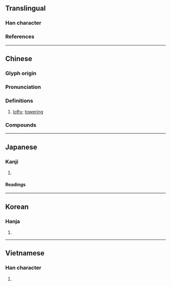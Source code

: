 {{also|峥}}
{{character info/new}}
==Translingual==

===Han character===
{{Han char|rn=46|rad=山|as=08|sn=11|four=22757|canj=UBSD|ids=⿰山爭}}

===References===
{{Han ref|kx=0314.320|dkj=08203|dj=0615.170|hdz=10780.220|uh=5D22}}

----

==Chinese==
{{zh-forms|s=峥}}

===Glyph origin===
{{Han etym}}

===Pronunciation===
{{zh-pron
|m=zhēng
|c=zaang1,zang1,caang4
|h=pfs=
|md=
|mn=qz:chng/tw,xm,zz:cheng
|w=
|mc=y
|oc=y
|cat=a
}}

===Definitions===
{{zh-hanzi}}

# [[lofty]]; [[towering]]

===Compounds===
{{zh-der|崢嶸歲月|崢嶸|嶢崢|歲月崢嶸|頭角崢嶸|崢崢|崢巆|崢摐|霄崢|泓崢蕭瑟|綠崢崢|齊格楞崢}}

----

==Japanese==

===Kanji===
{{ja-kanji|grade=|rs=山08}}

# {{defn|lang=ja|sort=山08}}

====Readings====
{{ja-readings
|goon=じょう
|kanon=そう
|kun=}}

----

==Korean==

===Hanja===
{{ko-hanja|hangeul=쟁|rv=jaeng|mr=chaeng}}

# {{defn|lang=ko|sort=山08}}

----

==Vietnamese==

===Han character===
{{vi-hantu|[[chênh]], [[tranh]]|rs=山08}}

# {{defn|lang=vi|sort=山08}}